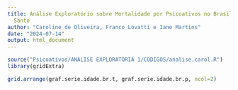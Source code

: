 ```yaml
---
title: Análise Exploratório sobre Mortalidade por Psicoativos no Brasil e no Espírito
  Santo
author: "Caroline de Oliveira, Franco Lovatti e Iane Martins"
date: "2024-07-14"
output: html_document
---
```


```r
source("Psicoativos/ANÁLISE EXPLORATÓRIA 1/CODIGOS/analise.carol.R")
library(gridExtra)
```

```r
grid.arrange(graf.serie.idade.br.t, graf.serie.idade.br.p, ncol=2)
```